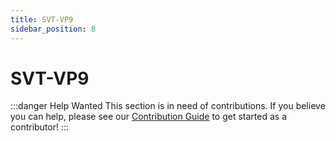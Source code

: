 ```yaml
---
title: SVT-VP9
sidebar_position: 8
---
```


# SVT-VP9

:::danger Help Wanted
This section is in need of contributions. If you believe you can help, please see our [Contribution Guide](../contribution-guide.mdx) to get started as a contributor!
:::